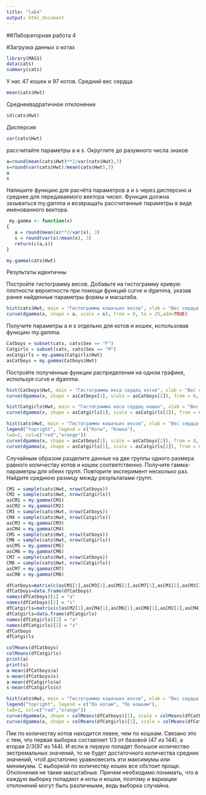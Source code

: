 ---
title: "lab4"
output: html_document
---
##Лабораторная работа 4

#Загрузка данных о котах
```{r}
library(MASS) 
data(cats)
summary(cats)
```
У нас 47 кошек и 97 котов. 
Средний вес сердца
```{r}
mean(cats$Hwt)
```
Cреднеквадратичное отклонение
```{r}
sd(cats$Hwt)
```
Дисперсия
```{r}
var(cats$Hwt)
```

рассчитайте параметры a и s. Округлите до разумного числа знаков
```{r}
a=round(mean(cats$Hwt)**2/var(cats$Hwt),3)
s=round(var(cats$Hwt)/mean(cats$Hwt),3)
a
s
```

Напишите функцию для расчёта параметров a и s через дисперсию и среднее для передаваемого вектора чисел. Функция должна зазываться my.gamma и возвращать рассчитанные параметры в виде именованного вектора.
```{r}
 my.gamma <- function(x)
{
   a = round(mean(x)**2/var(x), 3)
   s = round(var(x)/mean(x), 3)
   return(c(a,s))
}
```

```{r}
my.gamma(cats$Hwt)
```
Результаты идентичны

Постройте гистограмму весов. Добавьте на гистограмму кривую плотности вероятности при помощи функций curve и dgamma, указав ранее найденные параметры формы и масштаба.

```{r}
hist(cats$Hwt, main = "Гистограмма кошачьих весов", xlab = "Вес сердца в граммах", prob=TRUE,breaks = 20)
curve(dgamma(x, shape = a, scale = s), from = 0, to = 25,add=TRUE)
```

Получите параметры a и s отдельно для котов и кошек, использовав функцию my.gamma.
```{r}
Catboys = subset(cats, cats$Sex == "F")
Catgirls = subset(cats, cats$Sex == "M")
asCatgirls = my.gamma(Catgirls$Hwt)
asCatboys = my.gamma(Catboys$Hwt)
```
Постройте полученные функции распределения на одном графике, используя curve и dgamma.

```{r}
hist(Catboys$Hwt, main = "Гистограмма веса сердец котов", xlab = "Вес сердца в граммах", prob=TRUE,breaks = 20)
curve(dgamma(x, shape = asCatboys[1], scale = asCatboys[2]), from = 0, to = 25,add=TRUE)

```
```{r}
hist(Catgirls$Hwt, main = "Гистограмма веса сердец кошек", xlab = "Вес сердца в граммах", prob=TRUE,breaks = 20)
curve(dgamma(x, shape = asCatgirls[1], scale = asCatgirls[2]), from = 0, to = 25,add=TRUE)
```

```{r}
hist(cats$Hwt, main = "Гистограмма кошачьих весов", xlab = "Вес сердца в граммах", prob=TRUE,breaks = 25,col.main = "blue", col = "lightblue")
legend("topright", legend = c("Коты", "Кошки"),
lwd=2, col=c("red","orange"))
curve(dgamma(x, shape = asCatboys[1], scale = asCatboys[2]), from = 0, to = 25, add=TRUE, lwd = 3,col = "red")
curve(dgamma(x, shape = asCatgirls[1], scale = asCatgirls[2]), from = 0, to = 25,add=TRUE, lwd = 3, col= "orange")

```


Случайным образом разделите данные на две группы одного размера равного количеству котов и кошек соответственно. Получите гамма-параметры для обеих групп. Повторите эксперимент несколько раз. Найдите среднюю разницу между результатами групп.

```{r}
CM1 = sample(cats$Hwt, nrow(Catboys))
CM2 = sample(cats$Hwt, nrow(Catgirls))  
asCM1 = my.gamma(CM1)
asCM2 = my.gamma(CM2)
CM3 = sample(cats$Hwt, nrow(Catboys))
CM4 = sample(cats$Hwt, nrow(Catgirls)) 
asCM3 = my.gamma(CM3)
asCM4 = my.gamma(CM4)
CM5 = sample(cats$Hwt, nrow(Catboys))
CM6 = sample(cats$Hwt, nrow(Catgirls))  
asCM5 = my.gamma(CM5)
asCM6 = my.gamma(CM6)
CM7 = sample(cats$Hwt, nrow(Catboys))
CM8 = sample(cats$Hwt, nrow(Catgirls)) 
asCM7 = my.gamma(CM7)
asCM8 = my.gamma(CM8)
```

```{r}
dfCatboys=matrix(c(asCM1[1],asCM3[1],asCM5[1],asCM7[1],asCM1[2],asCM3[2],asCM5[2],asCM7[2]), nrow=4, ncol=2)
dfCatboys=data.frame(dfCatboys)
names(dfCatboys)[1] = "a"
names(dfCatboys)[2] = "s"
dfCatgirls=matrix(c(asCM2[1],asCM4[1],asCM6[1],asCM8[1],asCM2[2],asCM4[2],asCM6[2],asCM8[2]), nrow=4, ncol=2)
dfCatgirls=data.frame(dfCatgirls)
names(dfCatgirls)[1] = "a"
names(dfCatgirls)[2] = "s"
dfCatboys
dfCatgirls

```



```{r}
colMeans(dfCatboys)
colMeans(dfCatgirls)
print(a)
print(s)
a-mean(dfCatboys$a)
s-mean(dfCatboys$s)
a-mean(dfCatgirls$a)
s-mean(dfCatgirls$s)

```
```{r}
hist(cats$Hwt, main = "Гистограмма кошачьих весов", xlab = "Вес сердца в граммах", prob=TRUE,breaks = 25,col.main = "blue", col = "lightblue")
legend("topright", legend = c("По котам", "По кошкам"),
lwd=2, col=c("red","orange"))
curve(dgamma(x, shape = colMeans(dfCatboys)[1], scale = colMeans(dfCatboys)[2]), from = 0, to = 25, add=TRUE, lwd = 3,col = "red")
curve(dgamma(x, shape = colMeans(dfCatgirls)[1], scale = colMeans(dfCatgirls)[2]), from = 0, to = 25,add=TRUE, lwd = 3, col= "orange")
```


Пик по количеству котов находится левее, чем по кошкам. Связано это с тем, что первая выборка составляет 1/3 от базовой (47 из 144), а вторая 2/3(97 из 144). И если в первую попадет большое количество экстремальных значений, то не будет достаточного количества средних значений, чтоб достаточно уравновесить эти максимумы или минимумы. С выборкой по количеству кошек все обстоит проще. Отклонения не такие масштабные. Причем необходимо понимать, что в каждую выборку попадают и коты и кошки, поэтому и вариации отклонений могут быть различными, ведь выборка случайна.












